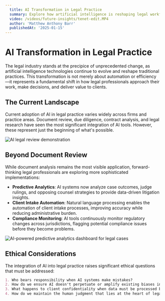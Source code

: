 ```yaml
---
  title: AI Transformation in Legal Practice
  summary: Explore how artificial intelligence is reshaping legal workflows, decision-making processes, and client experiences across the legal industry.
  video: /videos/future-insights/tenet-edit.MP4
  author: 'Matthew Anthony Barr'
  publishedAt: '2025-01-15'
---
```


# AI Transformation in Legal Practice

The legal industry stands at the precipice of unprecedented change, as artificial intelligence technologies continue to evolve and reshape traditional practices. This transformation is not merely about automation or efficiency—it represents a fundamental shift in how legal professionals approach their work, make decisions, and deliver value to clients.

## The Current Landscape

Current adoption of AI in legal practice varies widely across firms and practice areas. Document review, due diligence, contract analysis, and legal research have seen the most significant integration of AI tools. However, these represent just the beginning of what's possible.

![AI legal review demonstration](/images/future-insights/ai-review-poster.jpg)

## Beyond Document Review

While document analysis remains the most visible application, forward-thinking legal professionals are exploring more sophisticated implementations:

- **Predictive Analytics**: AI systems now analyze case outcomes, judge rulings, and opposing counsel strategies to provide data-driven litigation insights.
- **Client Intake Automation**: Natural language processing enables the automation of client intake processes, improving accuracy while reducing administrative burden.
- **Compliance Monitoring**: AI tools continuously monitor regulatory changes across jurisdictions, flagging potential compliance issues before they become problems.

![AI-powered predictive analytics dashboard for legal cases](/images/future-insights/predictive-analytics.jpg)

## Ethical Considerations

The integration of AI into legal practice raises significant ethical questions that must be addressed:

```markdown
1. Who bears responsibility when AI systems make mistakes?
2. How do we ensure AI doesn't perpetuate or amplify existing biases in the legal system?
3. What happens to client confidentiality when data must be processed by third-party AI providers?
4. How do we maintain the human judgment that lies at the heart of legal practice?
